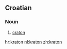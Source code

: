==Croatian==

===Noun===
{{hr-noun|g=m|kratoni}}

# {{geology|lang=hr}} [[craton]]

[[hr:kraton]]
[[nl:kraton]]
[[zh:kraton]]